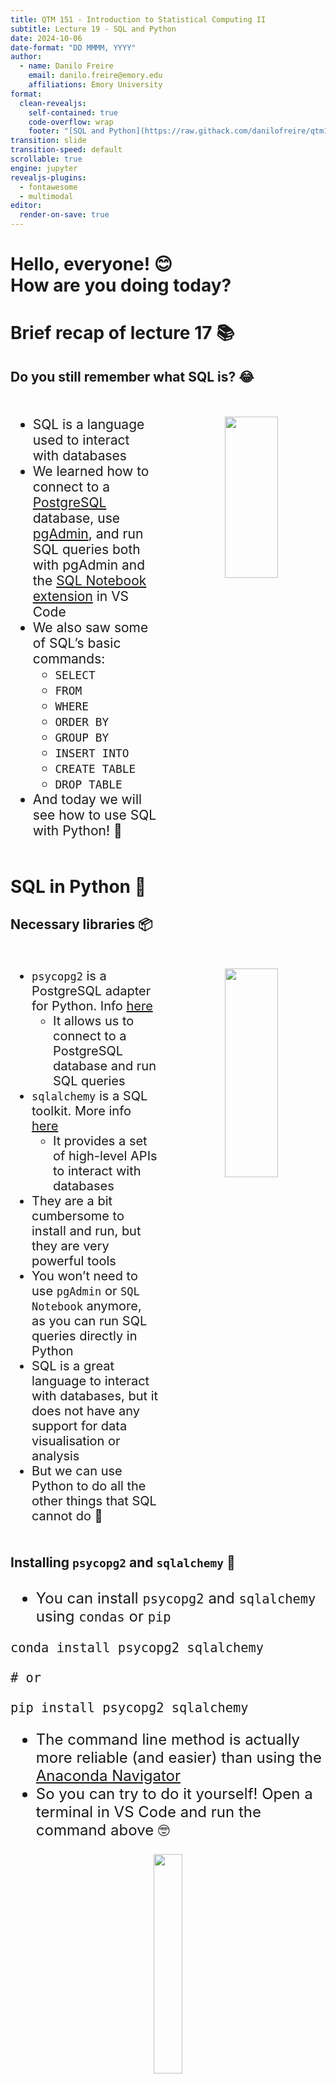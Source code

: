 ```yaml
---
title: QTM 151 - Introduction to Statistical Computing II
subtitle: Lecture 19 - SQL and Python
date: 2024-10-06
date-format: "DD MMMM, YYYY"
author:
  - name: Danilo Freire
    email: danilo.freire@emory.edu
    affiliations: Emory University
format:
  clean-revealjs:
    self-contained: true
    code-overflow: wrap
    footer: "[SQL and Python](https://raw.githack.com/danilofreire/qtm151/main/lectures/lecture-19/19-sql-python.html)"
transition: slide
transition-speed: default
scrollable: true
engine: jupyter
revealjs-plugins:
  - fontawesome
  - multimodal
editor:
  render-on-save: true
---
```


# Hello, everyone! 😊 <br> How are you doing today? {background-color="#2d4563"}

# Brief recap of lecture 17 📚 {background-color="#2d4563"} 

## Do you still remember what SQL is? 😂

:::{style="margin-top: 30px; font-size: 21px;"}
:::{.columns}
:::{.column width=50%}
- SQL is a language used to interact with databases
- We learned how to connect to a [PostgreSQL](https://www.postgresql.org/) database, use [pgAdmin](https://www.pgadmin.org/), and run SQL queries both with pgAdmin and the [SQL Notebook extension](https://marketplace.visualstudio.com/items?itemName=cmoog.sqlnotebook) in VS Code
- We also saw some of SQL's basic commands:
  - `SELECT`
  - `FROM`
  - `WHERE`
  - `ORDER BY`
  - `GROUP BY`
  - `INSERT INTO`
  - `CREATE TABLE`
  - `DROP TABLE`
- And today we will see how to use SQL with Python! 🐍 
:::

:::{.column width=50%}
:::{style="text-align: center;"}
![](figures/ai.png){width="60%"}
:::
:::
:::
:::

# SQL in Python 🐍 {background-color="#2d4563"}

## Necessary libraries 📦

:::{style="margin-top: 30px; font-size: 20px;"}
:::{.columns}
:::{.column width=50%}
- `psycopg2` is a PostgreSQL adapter for Python. Info [here](https://www.psycopg.org/docs/)
  - It allows us to connect to a PostgreSQL database and run SQL queries
- `sqlalchemy` is a SQL toolkit. More info [here](https://www.sqlalchemy.org/)
  - It provides a set of high-level APIs to interact with databases
- They are a bit cumbersome to install and run, but they are very powerful tools
- You won't need to use `pgAdmin` or `SQL Notebook` anymore, as you can run SQL queries directly in Python
- SQL is a great language to interact with databases, but it does not have any support for data visualisation or analysis 
- But we can use Python to do all the other things that SQL cannot do 🐍
:::

:::{.column width=50%}
:::{style="text-align: center;"}
![](figures/sql-python02.jpg){width="60%"}
:::
:::
:::
:::

## Installing `psycopg2` and `sqlalchemy` 🐘

:::{style="margin-top: 30px; font-size: 24px;"}
- You can install `psycopg2` and `sqlalchemy` using `condas` or `pip`

```verbatim
conda install psycopg2 sqlalchemy

# or

pip install psycopg2 sqlalchemy
```
- The command line method is actually more reliable (and easier) than using the [Anaconda Navigator](https://docs.anaconda.com/navigator/)
- So you can try to do it yourself! Open a terminal in VS Code and run the command above 🤓

:::{style="text-align: center;"}
[![](figures/sqlalchemy.jpg){width="30%"}](https://www.sqlalchemy.org/){data-modal-type="iframe"}
:::
:::

## Connecting to a PostgreSQL database

:::{style="margin-top: 50px; font-size: 20px;"}
- So let's load the libraries! 🤓

```python
#| echo: true
#| eval: true
import psycopg2
from sqlalchemy import create_engine, text
```

- Now let's connect to the database
- We need the database name, user, password, and host

```python
#| echo: true
#| eval: true
# Connection parameters
engine = create_engine('postgresql+psycopg2://postgres:postgres@localhost:5432/postgres')
connection = engine.connect()
```

- Let's see what every part of the connection string means
- `create_engine()` creates a connection to the database
- `postgresql+psycopg2` is the database driver
- `postgres:postgres` is the username and password
- `localhost:5432` is the host and port
- `postgres` is the database name
:::

## Load data and import them into a table

:::{style="margin-top: 50px; font-size: 20px;"}
- Let's load some data into a table

```python
#| echo: true
#| eval: true
import pandas as pd

results  = pd.read_csv("data_raw/results.csv")
races    = pd.read_csv("data_raw/races.csv")
circuits = pd.read_csv("data_raw/circuits.csv")
```

- We will use the `to_sql()` method from `pandas` to import the data into PostgreSQL
- We need to specify the table name and the connection

```python
#| echo: true
#| eval: true
results.to_sql('results', connection, if_exists='replace', index=False)
races.to_sql('results', connection, if_exists='replace', index=False)
```

- The `if_exists='replace'` parameter will replace the table if it already exists
  - Like `DROP TABLE` and `CREATE TABLE` in SQL
- The `index=False` parameter will not import the index column
:::

## Try it yourself! 🤓 {#sec:exercise01}

:::{style="margin-top: 50px; font-size: 28px;"}
- Import the `circuits` table into PostgreSQL
- [[Appendix 01]{.button}](#sec:appendix01)
:::

## Escape the SQL queries

:::{style="margin-top: 50px; font-size: 18px;"}
- When we work with strings (text), we need to ensure that the SQL query is correctly formatted
- SQL can get confused with single and double quotes (I get confused too 😂)
- Use a backslash (`\`) to define strins over multiple lines
- Do not include a space after `\`, otherwise it won't work

```python
#| echo: true
#| eval: true
example_string = "This is a string \
                  defined over multiple lines"

print(example_string)
```

- Double quotes inside a string

```python
#| echo: true
#| eval: true
example_double = "This will \"supposedly\" put double quotes inside a string"
print(example_double)
```

- Triple quotes

```python
#| echo: true
#| eval: true
example_triple = '''This is a string with 'single' and "double" quotes'''
print(example_triple)
```
:::

## Try it yourself! 🤓 {#sec:exercise02}

:::{style="margin-top: 50px; font-size: 28px;"}
- Print a string ``` SELECT "driverId" FROM results; ``` using backslash
- [[Appendix 02]{.button}](#sec:appendix02)
:::

# Data operations 📊 {background-color="#2d4563"}

## Selecting data

:::{style="margin-top: 50px; font-size: 20px;"}
:::{.columns}
:::{.column width=50%}
- We can use the `pd.read_sql_query()` method to run SQL queries
- A [query is a string that contains the SQL command]{.alert}
- We can use the `text()` method from `sqlalchemy` to format the query
- Why do we use it? Because it is [safer and more reliable]{.alert}
- So if you're going to run a query, you're always safe using `text()`

```python
#| echo: true
#| eval: true
pd.read_sql(text("SELECT * FROM results;"), connection).head(3)
```
:::

:::{.column width=50%}
- Here are other examples of similar queries:

```python
#| echo: true
#| eval: false
# Extract all data from a column
example1 = pd.read_sql(text("SELECT * FROM results;"), connection)

# Extract a subset of columns
example2 = pd.read_sql(text("SELECT points \
                             FROM results;"), connection)

# Subset based on a string condition
example3 = pd.read_sql(text("SELECT * \
                             FROM races \
                             WHERE name = 'Abu Dhabi Grand Prix';"), connection)
```
:::
:::
:::

## Try it yourself! 🤓 {#sec:exercise03}

:::{style="margin-top: 50px; font-size: 28px;"}
- Select `raceId` and `constructorId` from results
- Please convert the `results.csv` file to a table in PostgreSQL again, replacing the table if it already exists
- [[Appendix 03]{.button}](#sec:appendix03)
:::

## Appendix 01 {#sec:appendix01}

:::{style="margin-top: 50px; font-size: 20px;"}
- Import the `circuits` table into PostgreSQL

```python
#| echo: true
#| eval: true
circuits.to_sql('circuits', connection, if_exists='replace', index=False)
```

- Check if the table was imported correctly

```python
#| echo: true
#| eval: true
pd.read_sql(text('''
SELECT * FROM circuits
LIMIT 3 -- Show only the first 3 rows
'''), connection)
```

[[Back to exercise]{.button}](#sec:exercise01)
:::

## Appendix 02 {#sec:appendix02}

:::{style="margin-top: 50px; font-size: 24px;"}
- Print a string ``` SELECT "driverId" FROM results; ``` using backslash

```python
#| echo: true
#| eval: true
example_query = "SELECT \"driverId\" FROM results;"
print(example_query)
```

[[Back to exercise]{.button}](#sec:exercise02)
:::

## Appendix 03 {#sec:appendix03}

:::{style="margin-top: 50px; font-size: 24px;"}
- Select "raceId" and "constructorId" from results
- Use the `pd.read_sql_query()` method to run the query

```python
#| echo: true
#| eval: true
results.to_sql('results', connection, if_exists='replace', index=False)
pd.read_sql(text("SELECT \"raceId\", \"constructorId\" FROM results;"), connection).head()
```

[[Back to exercise]{.button}](#sec:exercise03)
:::